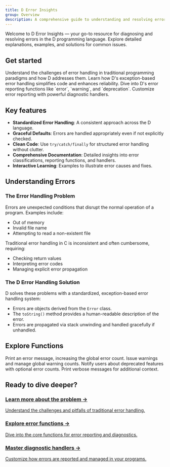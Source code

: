 ```yaml
---
title: D Error Insights
group: Overview
description: A comprehensive guide to understanding and resolving errors in the D programming language.
---
```



<div class="hero">
  <div class="hero-content">
    <p class="text-xl text-[#666687] dark:text-gray-400 max-w-2xl">
      Welcome to D Error Insights — your go-to resource for diagnosing and resolving errors in the D programming language. Explore detailed explanations, examples, and solutions for common issues.
    </p>
  </div>
</div>

## Get started

<CardGrid>
  <Card title="The Error Handling Problem" gradient="orange">
    Understand the challenges of error handling in traditional programming paradigms and how D addresses them.
  </Card>
  <Card title="The D Error Handling Solution" gradient="green">
    Learn how D's exception-based error handling simplifies code and enhances reliability.
  </Card>
  <Card title="Explore Error Functions" gradient="blue">
    Dive into D's error reporting functions like `error`, `warning`, and `deprecation`.
  </Card>
  <Card title="Diagnostic Handlers" gradient="purple">
    Customize error reporting with powerful diagnostic handlers.
  </Card>
</CardGrid>

## Key features

- **Standardized Error Handling**: A consistent approach across the D language.
- **Graceful Defaults**: Errors are handled appropriately even if not explicitly checked.
- **Clean Code**: Use `try/catch/finally` for structured error handling without clutter.
- **Comprehensive Documentation**: Detailed insights into error classifications, reporting functions, and handlers.
- **Interactive Learning**: Examples to illustrate error causes and fixes.

## Understanding Errors

### The Error Handling Problem
Errors are unexpected conditions that disrupt the normal operation of a program. Examples include:
- Out of memory
- Invalid file name
- Attempting to read a non-existent file

Traditional error handling in C is inconsistent and often cumbersome, requiring:
- Checking return values
- Interpreting error codes
- Managing explicit error propagation

### The D Error Handling Solution
D solves these problems with a standardized, exception-based error handling system:
- Errors are objects derived from the `Error` class.
- The `toString()` method provides a human-readable description of the error.
- Errors are propagated via stack unwinding and handled gracefully if unhandled.

## Explore Functions

<CardGrid>
  <Card title="error()" gradient="red">
    Print an error message, increasing the global error count.
  </Card>
  <Card title="warning()" gradient="yellow">
    Issue warnings and manage global warning counts.
  </Card>
  <Card title="deprecation()" gradient="pink">
    Notify users about deprecated features with optional error counts.
  </Card>
  <Card title="message()" gradient="cyan">
    Print verbose messages for additional context.
  </Card>
</CardGrid>

## Ready to dive deeper?

<div class="cta-grid">
  <a href="/error-handling-problem" class="cta-card primary">
    <h3>Learn more about the problem →</h3>
    <p>Understand the challenges and pitfalls of traditional error handling.</p>
  </a>
  <a href="/error-functions" class="cta-card secondary">
    <h3>Explore error functions →</h3>
    <p>Dive into the core functions for error reporting and diagnostics.</p>
  </a>
  <a href="/diagnostic-handlers" class="cta-card secondary">
    <h3>Master diagnostic handlers →</h3>
    <p>Customize how errors are reported and managed in your programs.</p>
  </a>
</div>

<style>
  {`
.hero {
  @apply -mx-4 sm:-mx-8 -mt-6 mb-12 py-12 px-4 sm:px-8 bg-gradient-to-br from-purple-500/5 to-pink-500/5 dark:from-purple-500/10 dark:to-pink-500/10 border-b border-[#DCDCE4] dark:border-gray-800;
}

.hero-content {
  @apply max-w-4xl mx-auto text-center;
}

.cta-grid {
  @apply grid grid-cols-1 sm:grid-cols-2 lg:grid-cols-3 gap-6 my-8;
}

.cta-card {
  @apply block p-6 rounded-lg border border-[#DCDCE4] dark:border-gray-800 transition-all duration-300 hover:scale-[1.02] no-underline;
}

.cta-card.primary {
  @apply bg-gradient-to-br from-purple-500 to-pink-500 border-0;
}

.cta-card.primary h3 {
  @apply text-white font-medium mb-1;
}

.cta-card.primary p {
  @apply text-white/90 text-sm;
}

.cta-card.secondary {
  @apply bg-white dark:bg-gray-900/50;
}

.cta-card.secondary h3 {
  @apply text-[#19191C] dark:text-white font-medium mb-1;
}

.cta-card.secondary p {
  @apply text-[#666687] dark:text-gray-400 text-sm;
}
`}
</style>
